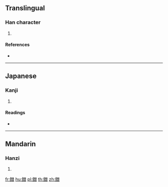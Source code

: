 {{character info/new}}
==Translingual==

===Han character===
{{Han char|rn=167|rad=金|as=12|sn=20|four=|canj=CQOA}}

# {{defn|Han|sort=金12}}

====References====
* {{Han ref|kx=1323.121|dkj=40919|hdz=64253.100|uh=941F|ud=37919}}

----

==Japanese==

===Kanji===
{{ja-kanji|grade=|rs=金12}}

# {{defn|lang=ja|sort=金12}}

====Readings====
* {{ja-readings|on=[[てい]] (tei)|kun=[[ちたにゅうむ]] (chitanyuumu)|nanori=}}

----

==Mandarin==

===Hanzi===
{{cmn-hanzi|pin=[[tì]] ([[ti4]])|wg=t'i<sup>4</sup>}}

# {{defn|lang=cmn|sort=金12}}

[[fr:鐟]]
[[hu:鐟]]
[[pl:鐟]]
[[th:鐟]]
[[zh:鐟]]